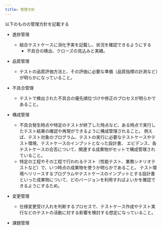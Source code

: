 ```yaml
---
title: 管理方針
---
```


以下のものの管理方針を記載する

- 進捗管理
  - 結合テストケースに消化予実を記載し、状況を確認できるようにする
    - 不具合の検出、クローズの見込みと実績。

- 品質管理
  - テストの品質評価方法と、その評価に必要な準備（品質指標の計測など）が明らかになっていること。

- 不具合管理
  - テストで検出された不具合の優先順位づけや修正のプロセスが明らかであること。

- 構成管理
  - 不具合発生時点や特定のテストが終了した時点など、ある時点で実行したテスト結果の確認や再現ができるように構成管理されること。
    例えば、テスト対象のプログラム、テストの実行に必要なテストケースやテスト環境、テストケースのインプットとなった設計書、
    エビデンス、各テストケースの合否について、関連する成果物がセットで構成管理されていること。
  - 特定の工程やその工程で行われるテスト（性能テスト、業務シナリオテストなど）で、いつ時点の成果物を使うか明らかであること。
    テスト環境へリリースするプログラムやテストケースのインプットとする設計書といった成果物について、どのバージョンを利用すればよいかを確認できるようにするため。

- 変更管理
  - 仕様変更受け入れを判断するプロセスで、テストケース作成やテスト実行などのテストの活動に対する影響を検討する想定になっていること。

- 課題管理
